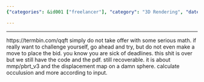 ```yaml
---
{"categories": &id001 ["freelancer"], "category": "3D Rendering", "date": "2022-01-04 07:07:48", "description": "Shapeshifters is a project that employs MMP/PBRT_V3 and a displacement map on a sphere to calculate occlusion and other attributes, utilizing the input provided.", "tags": *id001, "title": "ShapeShifters"}

---
```


------
https://termbin.com/qqft
simply do not take offer with some serious math. if really want to challenge yourself, go ahead and try, but do not even make a move to place the bid. you know you are sick of deadlines.
this shit is over but we still have the code and the pdf. still recoverable. it is about mmp/pbrt_v3 and the displacement map on a damn sphere. calculate occulusion and more according to input.
